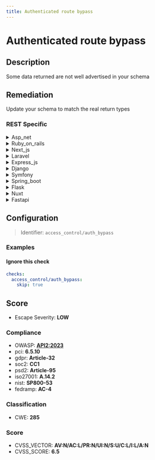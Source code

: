 ```yaml
---
title: Authenticated route bypass
---
```


# Authenticated route bypass

## Description

Some data returned are not well advertised in your schema


## Remediation

Update your schema to match the real return types



### REST Specific

<details>
    <summary>Asp_net</summary>

Ensure that all routes in the ASP.NET application are properly authenticated by implementing and enforcing authentication checks. Use the [Authorize] attribute on controllers and actions to restrict access to authenticated users. Additionally, review and update the routing configuration to prevent unauthorized access to sensitive data. Regularly audit your route authorization logic to ensure it aligns with your security policies.

</details>

<details>
    <summary>Ruby_on_rails</summary>

Ensure proper authorization checks are in place for each controller action. Use before_action callbacks in your controllers to verify that the current user is permitted to access the route. Additionally, consider using a robust authorization framework like Pundit or CanCanCan to manage permissions more effectively.

</details>

<details>
    <summary>Next_js</summary>

Ensure all routes are properly authenticated by implementing middleware that verifies user credentials or tokens before processing requests. Use Next.js API routes with built-in or custom authentication checks, and consistently apply these checks across all endpoints to prevent unauthorized access.

</details>

<details>
    <summary>Laravel</summary>

Ensure that all routes are properly protected by middleware that checks for authentication and authorization. Use Laravel's built-in authentication guards and gate features to control access to routes. Regularly audit your routes file to ensure that new routes adhere to the security policies.

</details>

<details>
    <summary>Express_js</summary>

Ensure all routes are protected with appropriate middleware that verifies authentication and authorization. Update route handlers to check for user credentials and permissions before processing requests. Regularly audit your route configurations to prevent bypass vulnerabilities.

</details>

<details>
    <summary>Django</summary>

Ensure that all views that handle sensitive data require proper authentication by using Django's built-in decorators such as @login_required for function-based views or LoginRequiredMixin for class-based views. Additionally, validate that all routes correctly check user permissions and that the Django ORM queries are properly scoped to the authenticated user to prevent unauthorized access.

</details>

<details>
    <summary>Symfony</summary>

Ensure that all routes in the Symfony application are properly secured by implementing access controls. Use the 'security.yaml' configuration file to define access rules and apply appropriate authentication checks before granting access to sensitive routes. Additionally, validate and sanitize all user inputs to prevent unauthorized data exposure.

</details>

<details>
    <summary>Spring_boot</summary>

Ensure that all routes are properly secured by configuring Spring Security to authenticate and authorize requests. Use method-level security with annotations like @PreAuthorize to protect controller methods based on roles or permissions. Regularly review your security configuration to prevent bypasses.

</details>

<details>
    <summary>Flask</summary>

Ensure all Flask routes that require authentication are properly protected by using decorators such as @login_required. Verify that the user is authenticated and authorized to access the route before processing the request. Additionally, review and update route permissions regularly to prevent unauthorized access.

</details>

<details>
    <summary>Nuxt</summary>

Ensure all routes are properly authenticated by implementing middleware that verifies user credentials before granting access to any sensitive data or actions. Regularly review and update route permissions to align with the principle of least privilege.

</details>

<details>
    <summary>Fastapi</summary>

Ensure that all routes in the FastAPI application require proper authentication by using dependency injection to incorporate security dependencies into the path operation functions. Additionally, validate that the OpenAPI schema generated by FastAPI accurately reflects all route parameters and responses to prevent undocumented access.

</details>

## Configuration

> Identifier: `access_control/auth_bypass`



### Examples



#### Ignore this check

```yaml
checks:
  access_control/auth_bypass:
    skip: true
```




## Score

- Escape Severity: **<span className="low-severity">LOW</span>**

### Compliance

- OWASP: **[API2:2023](https://github.com/OWASP/API-Security/blob/master/editions/2023/en/0xa2-broken-authentication.md)**
- pci: **6.5.10**
- gdpr: **Article-32**
- soc2: **CC1**
- psd2: **Article-95**
- iso27001: **A.14.2**
- nist: **SP800-53**
- fedramp: **AC-4**

### Classification

- CWE: **285**




### Score

- CVSS_VECTOR: **AV:N/AC:L/PR:N/UI:N/S:U/C:L/I:L/A:N**
- CVSS_SCORE: **6.5**

